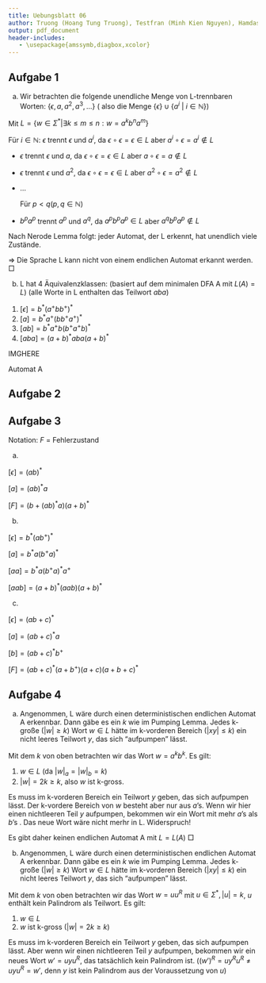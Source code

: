```yaml
---
title: Uebungsblatt 06
author: Truong (Hoang Tung Truong), Testfran (Minh Kien Nguyen), Hamdash
output: pdf_document
header-includes:
   - \usepackage{amssymb,diagbox,xcolor}
---
```


## Aufgabe 1
a.
Wir betrachten die folgende unendliche Menge von L-trennbaren Worten: $\{\epsilon, a, a^2, a^3, ...\}$ ( also die Menge $\{\epsilon\} \cup \{ a^i$ $|$ $i \in \mathbb{N}\})$

Mit $L = \{w \in \Sigma^*|\exists k \leq m \leq n: w = a^k b^n a^m\}$

Für $i \in \mathbb{N}$: $\epsilon$ trennt $\epsilon$ und $a^i$, da $\epsilon \circ \epsilon = \epsilon \in L$ aber $a^i \circ \epsilon = a^i \notin L$

- $\epsilon$ trennt $\epsilon$ und $a$, da $\epsilon \circ \epsilon = \epsilon \in L$ aber $a \circ \epsilon = a \notin L$
- $\epsilon$ trennt $\epsilon$ und $a^2$, da $\epsilon \circ \epsilon = \epsilon \in L$ aber $a^2 \circ \epsilon = a^2 \notin L$
- ...

  Für $p < q (p,q \in \mathbb{N})$

- $b^p a^p$ trennt $a^p$ und $a^q$, da $a^p b^p a^p \in L$ aber $a^q b^p a^p \notin L$

\begin{tabular}{c|c|c|c|c|c}
trennt& $\epsilon$ & $a$ & $a^2$ & $a^3$ & ... \\ \hline
$\epsilon$ &\diagbox{}{}&$\epsilon$&$\epsilon$&$\epsilon$& ...   \\ \hline
$a$ &\diagbox{}{}&\diagbox{}{}& $ba$ & $ba$ & ... \\ \hline
$a^2$ &\diagbox{}{}&\diagbox{}{}&\diagbox{}{}& $b^2 a^2$ & ... \\ \hline
$a^3$ &\diagbox{}{}&\diagbox{}{}&\diagbox{}{}&\diagbox{}{}& ... \\ \hline
$...$ &\diagbox{}{}&\diagbox{}{}&\diagbox{}{}&\diagbox{}{}&\diagbox{}{} \\
\end{tabular}

Nach Nerode Lemma folgt: jeder Automat, der L erkennt, hat unendlich viele Zustände.

$\Rightarrow$ Die Sprache L kann nicht von einem endlichen Automat erkannt werden. $\Box$

b. L hat 4 Äquivalenzklassen: (basiert auf dem minimalen DFA A mit $L(A)=L$) (alle Worte in L enthalten das Teilwort $aba$)

1. $[\epsilon] = b^* (a^+ b b^+)^*$
2. $[a] = b^* a^+ (b b^+ a^+)^*$
3. $[ab] = b^* a^+ b (b^+ a^+ b)^*$
4. $[aba] = (a+b)^* aba (a+b)^*$

IMGHERE

Automat A

## Aufgabe 2

## Aufgabe 3

Notation: $F$ = Fehlerzustand

a.

$[\epsilon] = (ab)^*$

$[a] = (ab)^* a$

$[F] = (b + (ab)^* a)(a+b)^*$

b.

$[\epsilon] = b^*(ab^+)^*$

$[a] = b^* a(b^+ a)^*$

$[aa] = b^* a(b^+ a)^* a^+$

$[aab] = (a+b)^* (aab) (a+b)^*$

c.

$[\epsilon] = (ab + c)^*$

$[a] = (ab + c)^* a$

$[b] = (ab +c)^* b^+$

$[F] = (ab +c)^*(a+b^+)(a+c)(a+b+c)^*$

## Aufgabe 4
a. Angenommen, L wäre durch einen deterministischen endlichen Automat A erkennbar. Dann gäbe es ein $k$ wie im Pumping Lemma. Jedes k-große ($|w| \geq k$) Wort $w \in L$ hätte im k-vorderen Bereich ($|xy| \leq k$) ein nicht leeres Teilwort $y$, das sich "aufpumpen" lässt.

Mit dem $k$ von oben betrachten wir das Wort $w = a^k b^k$. Es gilt:

1. $w \in L$ (da $|w|_a = |w|_b = k$)
2. $|w| = 2k \geq k$, also $w$ ist k-gross.

Es muss im k-vorderen Bereich ein Teilwort $y$ geben, das sich aufpumpen lässt. Der k-vordere Bereich von $w$ besteht aber nur aus $a$'s. Wenn wir hier einen nichtleeren Teil $y$ aufpumpen, bekommen wir ein Wort mit mehr $a$'s als $b$'s . Das neue Wort wäre nicht merhr in L. Widerspruch!

Es gibt daher keinen endlichen Automat A mit $L = L(A)$ $\Box$

b. Angenommen, L wäre durch einen deterministischen endlichen Automat A erkennbar. Dann gäbe es ein $k$ wie im Pumping Lemma. Jedes k-große ($|w| \geq k$) Wort $w \in L$ hätte im k-vorderen Bereich ($|xy| \leq k$) ein nicht leeres Teilwort $y$, das sich "aufpumpen" lässt.

Mit dem $k$ von oben betrachten wir das Wort $w = uu^R$ mit $u \in \Sigma^*, |u| = k$, $u$ enthält kein Palindrom als Teilwort. Es gilt:

1. $w \in L$
2. $w$ ist k-gross $(|w| = 2k \geq k)$

Es muss im k-vorderen Bereich ein Teilwort $y$ geben, das sich aufpumpen lässt. Aber wenn wir einen nichtleeren Teil $y$ aufpumpen, bekommen wir ein neues Wort $w' = uyu^R$, das tatsächlich kein Palindrom ist. ($(w')^R = uy^R u^R \neq uyu^R = w'$, denn $y$ ist kein Palindrom aus der Voraussetzung von $u$)

